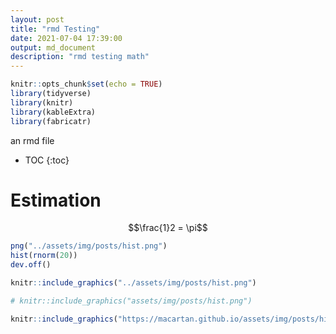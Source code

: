```yaml
---
layout: post
title: "rmd Testing"
date: 2021-07-04 17:39:00
output: md_document
description: "rmd testing math"
---
```


```r
knitr::opts_chunk$set(echo = TRUE)
library(tidyverse)
library(knitr)
library(kableExtra)
library(fabricatr)
```

<!-- Frequent Worries about RCTs: Questions and Answers -->
<!-- Author: Macartan Humphreys -->

an rmd file

* TOC
{:toc}

# Estimation


$$\frac{1}2 = \pi$$

```r
png("../assets/img/posts/hist.png")
hist(rnorm(20))
dev.off()
```

```r
knitr::include_graphics("../assets/img/posts/hist.png")
```

```r

# knitr::include_graphics("assets/img/posts/hist.png")

knitr::include_graphics("https://macartan.github.io/assets/img/posts/hist.jpg")

```

